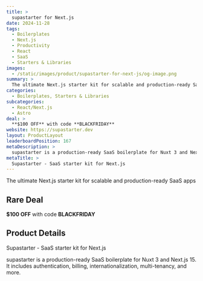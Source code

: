```yaml
---
title: >
  supastarter for Next.js
date: 2024-11-28
tags:
  - Boilerplates
  - Next.js
  - Productivity
  - React
  - SaaS
  - Starters & Libraries
images:
  - /static/images/product/supastarter-for-next-js/og-image.png
summary: >
  The ultimate Next.js starter kit for scalable and production-ready SaaS apps
categories:
  - Boilerplates, Starters & Libraries
subcategories:
  - React/Next.js
  - Astro
deal: >
  **$100 OFF** with code **BLACKFRIDAY**
website: https://supastarter.dev
layout: ProductLayout
leaderboardPosition: 167
metaDescription: >
  supastarter is a production-ready SaaS boilerplate for Nuxt 3 and Next.js 15. It includes authentication, billing, internationalization, multi-tenancy, and more.
metaTitle: >
  Supastarter - SaaS starter kit for Next.js
---
```

The ultimate Next.js starter kit for scalable and production-ready SaaS apps

## Rare Deal

**$100 OFF** with code **BLACKFRIDAY**

## Product Details

Supastarter - SaaS starter kit for Next.js

supastarter is a production-ready SaaS boilerplate for Nuxt 3 and Next.js 15. It includes authentication, billing, internationalization, multi-tenancy, and more.
